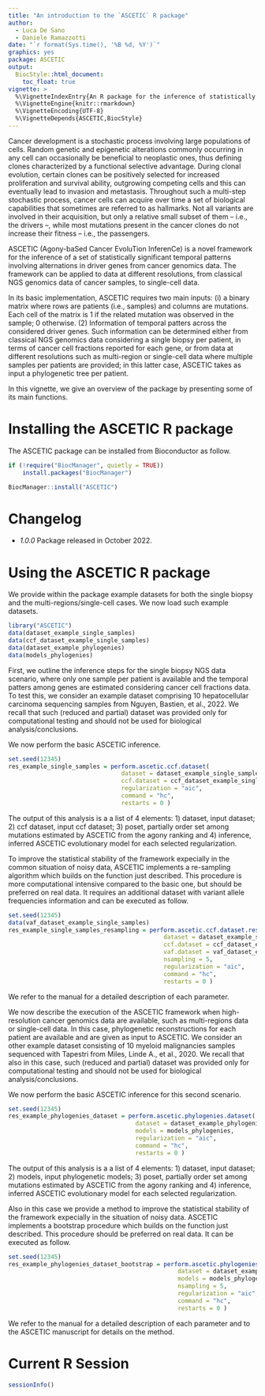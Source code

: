 ```yaml
---
title: "An introduction to the `ASCETIC` R package"
author: 
  - Luca De Sano
  - Daniele Ramazzotti
date: "`r format(Sys.time(), '%B %d, %Y')`"
graphics: yes
package: ASCETIC
output:
  BiocStyle::html_document:
    toc_float: true
vignette: >
  %\VignetteIndexEntry{An R package for the inference of statistically significant temporal patterns involving alternations in driver genes from cancer genomics data}
  %\VignetteEngine{knitr::rmarkdown}
  %\VignetteEncoding{UTF-8}
  %\VignetteDepends{ASCETIC,BiocStyle}
---
```


Cancer development is a stochastic process involving large populations of cells. Random genetic and epigenetic alterations commonly occurring in any cell can occasionally be beneficial to neoplastic ones, thus defining clones characterized by a functional selective advantage. During clonal evolution, certain clones can be positively selected for increased proliferation and survival ability, outgrowing competing cells and this can eventually lead to invasion and metastasis. Throughout such a multi-step stochastic process, cancer cells can acquire over time a set of biological capabilities that sometimes are referred to as hallmarks. Not all variants are involved in their acquisition, but only a relative small subset of them – i.e., the drivers –, while most mutations present in the cancer clones do not increase their fitness – i.e., the passengers.

ASCETIC (Agony-baSed Cancer EvoluTion InferenCe) is a novel framework for the inference of a set of statistically significant temporal patterns involving alternations in driver genes from cancer genomics data. The framework can be applied to data at different resolutions, from classical NGS genomics data of cancer samples, to single-cell data.

In its basic implementation, ASCETIC requires two main inputs: (i) a binary matrix where rows are patients (i.e., samples) and columns are mutations. Each cell of the matrix is 1 if the related mutation was observed in the sample; 0 otherwise. (2) Information of temporal patters across the considered driver genes. Such information can be determined either from classical NGS genomics data considering a single biopsy per patient, in terms of cancer cell fractions reported for each gene, or from data at different resolutions such as multi-region or single-cell data where multiple samples per patients are provided; in this latter case, ASCETIC takes as input a phylogenetic tree per patient.

In this vignette, we give an overview of the package by presenting some of its main functions.

# Installing the ASCETIC R package

The ASCETIC package can be installed from Bioconductor as follow.

```r
if (!require("BiocManager", quietly = TRUE))
    install.packages("BiocManager")

BiocManager::install("ASCETIC")
```

# Changelog

- *1.0.0* Package released in October 2022.

# Using the ASCETIC R package

We provide within the package example datasets for both the single biopsy and the multi-regions/single-cell cases. We now load such example datasets.

```r
library("ASCETIC")
data(dataset_example_single_samples)
data(ccf_dataset_example_single_samples)
data(dataset_example_phylogenies)
data(models_phylogenies)
```

First, we outline the inference steps for the single biopsy NGS data scenario, where only one sample per patient is available and the temporal patters among genes are estimated considering cancer cell fractions data. To test this, we consider an example dataset comprising 10 hepatocellular carcinoma sequencing samples from Nguyen, Bastien, et al., 2022. We recall that such (reduced and partial) dataset was provided only for computational testing and should not be used for biological analysis/conclusions.

We now perform the basic ASCETIC inference.

```r
set.seed(12345)
res_example_single_samples = perform.ascetic.ccf.dataset( 
                                dataset = dataset_example_single_samples, 
                                ccf.dataset = ccf_dataset_example_single_samples, 
                                regularization = "aic", 
                                command = "hc", 
                                restarts = 0 )
```

The output of this analysis is a a list of 4 elements: 1) dataset, input dataset; 2) ccf dataset, input ccf dataset; 3) poset, partially order set among mutations estimated by ASCETIC from the agony ranking and 4) inference, inferred ASCETIC evolutionary model for each selected regularization.

To improve the statistical stability of the framework expecially in the common situation of noisy data, ASCETIC implements a re-sampling algorithm which builds on the function just described. This procedure is more computational intensive compared to the basic one, but should be preferred on real data. It requires an additional dataset with variant allele frequencies information and can be executed as follow.

```r
set.seed(12345)
data(vaf_dataset_example_single_samples)
res_example_single_samples_resampling = perform.ascetic.ccf.dataset.resampling( 
                                            dataset = dataset_example_single_samples, 
                                            ccf.dataset = ccf_dataset_example_single_samples, 
                                            vaf.dataset = vaf_dataset_example_single_samples, 
                                            nsampling = 5, 
                                            regularization = "aic", 
                                            command = "hc", 
                                            restarts = 0 )
```

We refer to the manual for a detailed description of each parameter.

We now describe the execution of the ASCETIC framework when high-resolution cancer genomics data are available, such as multi-regions data or single-cell data. In this case, phylogenetic reconstructions for each patient are available and are given as input to ASCETIC. We consider an other example dataset consisting of 10 myeloid malignancies samples sequenced with Tapestri from Miles, Linde A., et al., 2020. We recall that also in this case, such (reduced and partial) dataset was provided only for computational testing and should not be used for biological analysis/conclusions.

We now perform the basic ASCETIC inference for this second scenario.

```r
set.seed(12345)
res_example_phylogenies_dataset = perform.ascetic.phylogenies.dataset( 
                                    dataset = dataset_example_phylogenies, 
                                    models = models_phylogenies, 
                                    regularization = "aic", 
                                    command = "hc", 
                                    restarts = 0 )
```

The output of this analysis is a a list of 4 elements: 1) dataset, input dataset; 2) models, input phylogenetic models; 3) poset, partially order set among mutations estimated by ASCETIC from the agony ranking and 4) inference, inferred ASCETIC evolutionary model for each selected regularization.

Also in this case we provide a method to improve the statistical stability of the framework expecially in the situation of noisy data. ASCETIC implements a bootstrap procedure which builds on the function just described. This procedure should be preferred on real data. It can be executed as follow.

```r
set.seed(12345)
res_example_phylogenies_dataset_bootstrap = perform.ascetic.phylogenies.dataset.bootstrap( 
                                                dataset = dataset_example_phylogenies, 
                                                models = models_phylogenies, 
                                                nsampling = 5, 
                                                regularization = "aic", 
                                                command = "hc", 
                                                restarts = 0 )
```

We refer to the manual for a detailed description of each parameter and to the ASCETIC manuscript for details on the method.

# Current R Session

```r
sessionInfo()
```
